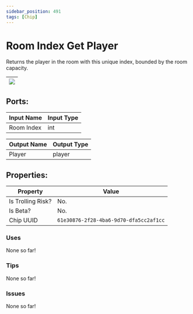 ```yaml
---
sidebar_position: 491
tags: [Chip]
---
```


# Room Index Get Player


Returns the player in the room with this unique index, bounded by the room capacity.

| ![](https://images-ext-2.discordapp.net/external/MPmIaQzlEPmgGWlgi-WxBBXt0Bjv_zWPkg1y1f_sy3s/https/www.recroomcircuits.com/image/circuit/absolute-value?width=206&height=108) |
|-----|

## Ports:

| Input Name | Input Type |
|-----------|-----------|
| Room Index | int |

| Output Name | Output Type |
|-----------|-----------|
| Player | player |

## Properties:

| Property  | Value |
|-------------------|-----------|
| Is Trolling Risk? | No. |
| Is Beta? | No. |
| Chip UUID | `61e30876-2f28-4ba6-9d70-dfa5cc2af1cc` |

### Uses

None so far!

### Tips

None so far!

### Issues

None so far!